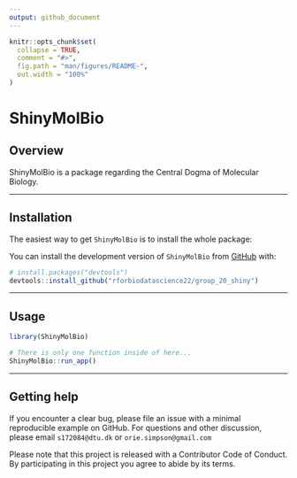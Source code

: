 ```yaml
---
output: github_document
---
```


<!-- README.md is generated from README.Rmd. Please edit that file -->

```r
knitr::opts_chunk$set(
  collapse = TRUE,
  comment = "#>",
  fig.path = "man/figures/README-",
  out.width = "100%"
)
```

# ShinyMolBio

<!-- badges: start -->
<!-- badges: end -->

## Overview

ShinyMolBio is a package regarding the Central Dogma of Molecular Biology.

***

## Installation

The easiest way to get `ShinyMolBio` is to install the whole package:

You can install the development version of `ShinyMolBio` from [GitHub](https://github.com/) with:

``` r
# install.packages("devtools")
devtools::install_github("rforbiodatascience22/group_20_shiny")
```

***

## Usage 

```r
library(ShinyMolBio)

# There is only one function inside of here... 
ShinyMolBio::run_app()
```

***

## Getting help

If you encounter a clear bug, please file an issue with a minimal reproducible example on GitHub.
For questions and other discussion, please email `s172084@dtu.dk` or `orie.simpson@gmail.com`

Please note that this project is released with a Contributor Code of Conduct. By participating in this project you agree to abide by its terms.
